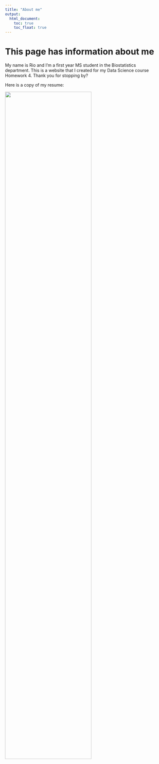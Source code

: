 ```yaml
---
title: "About me"
output: 
  html_document:
    toc: true
    toc_float: true
---
```


# This page has information about me

My name is Rio and I'm a first year MS student in the Biostatistics department. This is a website that I created for my Data Science course Homework 4. Thank you for stopping by?


Here is a copy of my resume:

<img src="image/RioYan_Resume202010.jpg" style = "width: 75%">
